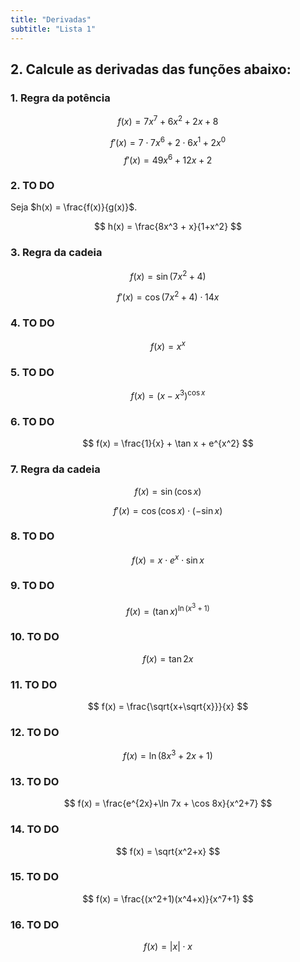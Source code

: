 ```yaml
---
title: "Derivadas"
subtitle: "Lista 1"
---
```


## 2. Calcule as derivadas das funções abaixo:

### 1. Regra da potência

$$
f(x) = 7x^7 + 6x^2 + 2x + 8
$$

$$
f'(x) = 7 \cdot 7x^6 + 2 \cdot 6x^1 + 2x^0 
$$
$$
f'(x) = 49x^6 + 12x + 2
$$

### 2. TO DO

Seja $h(x) = \frac{f(x)}{g(x)}$.

$$
h(x) = \frac{8x^3 + x}{1+x^2}
$$



### 3. Regra da cadeia

$$
f(x) = \sin(7x^2+4)
$$

$$
f'(x) = \cos(7x^2+4) \cdot 14x
$$


### 4. TO DO
$$
f(x) = x^x
$$

### 5. TO DO
$$
f(x) = (x - x^3)^{\cos x}
$$

### 6. TO DO
$$
f(x) = \frac{1}{x} + \tan x + e^{x^2}
$$

### 7. Regra da cadeia
$$
f(x) = \sin(\cos x)
$$

$$
f'(x) = \cos(\cos x) \cdot (-\sin x)
$$

### 8. TO DO
$$
f(x) = x \cdot e^x \cdot \sin x
$$

### 9. TO DO
$$
f(x) = (\tan x)^{\ln(x^3+1)}
$$

### 10. TO DO
$$
f(x) = \tan 2x
$$

### 11. TO DO
$$
f(x) = \frac{\sqrt{x+\sqrt{x}}}{x}
$$


### 12. TO DO
$$
f(x) = \ln(8x^3+2x+1)
$$

### 13. TO DO
$$
f(x) = \frac{e^{2x}+\ln 7x + \cos 8x}{x^2+7}
$$

### 14. TO DO
$$
f(x) = \sqrt{x^2+x}
$$

### 15. TO DO
$$
f(x) = \frac{(x^2+1)(x^4+x)}{x^7+1}
$$

### 16. TO DO
$$
f(x) = |x| \cdot {x}
$$

